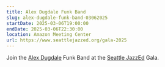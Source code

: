 ```yaml
---
title: Alex Dugdale Funk Band
slug: alex-dugdale-funk-band-03062025
startDate: 2025-03-06T19:00:00
endDate: 2025-03-06T22:30:00
location: Amazon Meeting Center
url: https://www.seattlejazzed.org/gala-2025
---
```


Join the [Alex Dugdale](https://www.alexdugdale.com/) Funk Band at the [Seattle JazzEd](https://www.seattlejazzed.org) Gala.